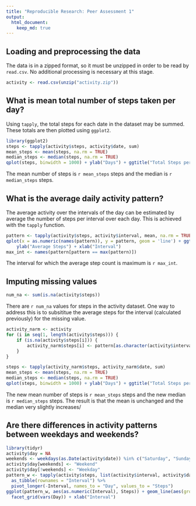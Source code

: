 ```yaml
---
title: "Reproducible Research: Peer Assessment 1"
output: 
  html_document:
    keep_md: true
---
```



## Loading and preprocessing the data

The data is in a zipped format, so it must be unzipped in order to be read by `read.csv`. No additional processing is necessary at this stage.

```r
activity <- read.csv(unzip("activity.zip"))
```


## What is mean total number of steps taken per day?

Using `tapply`, the total steps for each date in the dataset may be summed. These totals are then plotted using `ggplot2`.

```r
library(ggplot2)
steps <- tapply(activity$steps, activity$date, sum)
mean_steps <- mean(steps, na.rm = TRUE)
median_steps <- median(steps, na.rm = TRUE)
qplot(steps, binwidth = 1000) + ylab("Days") + ggtitle("Total Steps per Day")
```

The mean number of steps is `r mean_steps` steps and the median is `r median_steps` steps.

## What is the average daily activity pattern?
The average activity over the intervals of the day can be estimated by average the number of steps per interval over each day. This is achieved with the `tapply` function.
```r
pattern <- tapply(activity$steps, activity$interval, mean, na.rm = TRUE)
qplot(x = as.numeric(names(pattern)), y = pattern, geom = 'line') + ggtitle("Activity Level") +
    ylab("Average Steps") + xlab("Interval")
max_int <- names(pattern[pattern == max(pattern)])
```

The interval for which the average step count is maximum is `r max_int`.

## Imputing missing values
```r
num_na <- sum(is.na(activity$steps))
```

There are `r num_na` values for steps in the activity dataset. One way to address this is to subsititue the average steps for the interval (calculated previously) for the missing value.

```r
activity_narm <- activity
for (i in seq(1, length(activity$steps))) {
    if (is.na(activity$steps[i])) {
        activity_narm$steps[i] <- pattern[as.character(activity$interval[i])]
    }
}

steps <- tapply(activity_narm$steps, activity_narm$date, sum)
mean_steps <- mean(steps, na.rm = TRUE)
median_steps <- median(steps, na.rm = TRUE)
qplot(steps, binwidth = 1000) + ylab("Days") + ggtitle("Total Steps per Day")
```

The new mean number of steps is `r mean_steps` steps and the new median is `r median_steps` steps. The result is that the mean is unchanged and the median very slightly increases/

## Are there differences in activity patterns between weekdays and weekends?

```r
library(tidyr)
activity$day = NA
weekends <- weekdays(as.Date(activity$date)) %in% c("Saturday", "Sunday")
activity$day[weekends] <- "Weekend"
activity$day[!weekends] <- "Weekday"
pattern_w <- tapply(activity$steps, list(activity$interval, activity$day), mean, na.rm = T) %>%
  as_tibble(rownames = "Interval") %>% 
  pivot_longer(-Interval, names_to = "Day", values_to = "Steps")
ggplot(pattern_w, aes(as.numeric(Interval), Steps)) + geom_line(aes(group = Day)) + 
  facet_grid(vars(Day)) + xlab("Interval")
```

